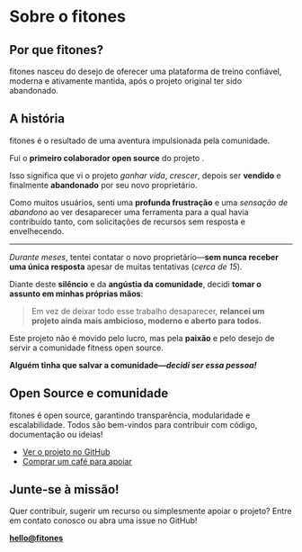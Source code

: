 
# Sobre o fitones

## Por que fitones?

fitones nasceu do desejo de oferecer uma plataforma de treino confiável, moderna e ativamente mantida, após o projeto original <WorkoutLol variant="muted" /> ter sido abandonado.

## A história

fitones é o resultado de uma aventura impulsionada pela comunidade.

Fui o **primeiro colaborador open source** do projeto <WorkoutLol variant="muted" />.

Isso significa que vi o projeto *ganhar vida*, *crescer*, depois ser **vendido** e finalmente **abandonado** por seu novo proprietário.

Como muitos usuários, senti uma **profunda frustração** e uma *sensação de abandono* ao ver desaparecer uma ferramenta para a qual havia contribuído tanto, com solicitações de recursos sem resposta e envelhecendo.

---

*Durante meses*, tentei contatar o novo proprietário—**sem nunca receber uma única resposta** apesar de muitas tentativas (*cerca de 15*).

Diante deste **silêncio** e da **angústia da comunidade**, decidi **tomar o assunto em minhas próprias mãos**:

> Em vez de deixar todo esse trabalho desaparecer, **relancei um projeto ainda mais ambicioso, moderno e aberto para todos.**

Este projeto não é movido pelo lucro, mas pela **paixão** e pelo desejo de servir a comunidade fitness open source.

**Alguém tinha que salvar a comunidade—_decidi ser essa pessoa!_**

## Open Source e comunidade

fitones é open source, garantindo transparência, modularidade e escalabilidade.
Todos são bem-vindos para contribuir com código, documentação ou ideias!

- [Ver o projeto no GitHub](https://github.com/Snouzy/fitones)
- [Comprar um café para apoiar](https://ko-fi.com/workoutcool)

## Junte-se à missão!

Quer contribuir, sugerir um recurso ou simplesmente apoiar o projeto?
Entre em contato conosco ou abra uma issue no GitHub!

**[hello@fitones](mailto:hello@fitones)**